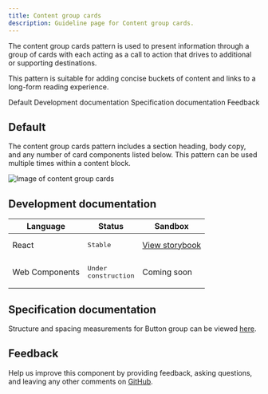 ```yaml
---
title: Content group cards
description: Guideline page for Content group cards.
---
```


<PageDescription>

The content group cards pattern is used to present information through a group of cards with each acting as a call to action that drives to additional or supporting destinations.

This pattern is suitable for adding concise buckets of content and links to a long-form reading experience.

</PageDescription>

<AnchorLinks>

<AnchorLink>Default</AnchorLink>
<AnchorLink>Development documentation</AnchorLink>
<AnchorLink>Specification documentation</AnchorLink>
<AnchorLink>Feedback</AnchorLink>

</AnchorLinks>

## Default
The content group cards pattern includes a section heading, body copy, and any number of card components listed below. This pattern can be used multiple times within a content block. 

![Image of content group cards](../../images/pattern/content-group-cards/content-group-cards.jpg)


## Development documentation

| Language      | Status        | Sandbox                                                                              |
| ------------- | -----------   | ------------------------------------------------------------------------             |
| React         | <div><span class="bx--tag bx--tag--green"><pre>Stable</pre></span></div>        | [View storybook](https://ibmdotcom-react.mybluemix.net/?path=/story/patterns-blocks-contentgroupcards--default)     |
| Web Components       | <div><span class="bx--tag bx--tag--cool-gray"><pre>Under construction</pre></span></div>  | Coming soon |

## Specification documentation

Structure and spacing measurements for Button group can be viewed [here](https://ibm.box.com/s/709822ny79gfn2s3b68noeg1gd14s6zk).

## Feedback

Help us improve this component by providing feedback, asking questions, and leaving any other comments on [GitHub]().
